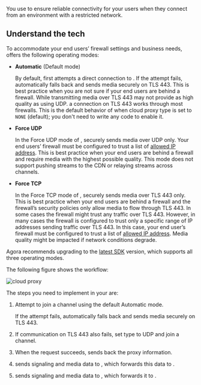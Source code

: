 
You use <Vg k="COMPANY" /> <Vg k="CP"/> to ensure reliable connectivity for your users when they connect from an environment with a restricted network.

## Understand the tech

To accommodate your end users’ firewall settings and business needs, <Vg k="CP"/> offers the following operating modes:

-   **Automatic** (Default mode)

    By default, <Vpd k="SDK" /> first attempts a direct connection to <Vg k="AGORA_BACKEND" />. If the attempt fails, <Vpd k="SDK" /> automatically falls back and sends media securely on TLS 443. This is best practice when you are not sure if your end users are behind a firewall. While transmitting media over TLS 443 may not provide as high quality as using UDP. a connection on TLS 443 works through most firewalls. This is the default behavior of <Vpd k="SDK" /> when cloud proxy type is set to `NONE` (default); you don't need to write any code to enable it.

-   **Force UDP**

    In the Force UDP mode of <Vg k="CP"/>, <Vpd k="SDK" /> securely sends media over UDP only. Your end users’ firewall must be configured to trust a list of [allowed IP address](../reference/cloud-proxy-allowed-ips).
    This is best practice when your end users are behind a firewall and require media with the highest possible quality. This mode does not support pushing streams to the CDN or relaying streams across
    channels.

-   **Force TCP**

    In the Force TCP mode of <Vg k="CP"/>, <Vpd k="SDK" /> securely sends media over TLS 443 only. This is best practice when your end users are behind a firewall and the firewall’s security policies only allow media to flow through
    TLS 443. In some cases the firewall might trust any traffic over TLS 443. However, in many cases the firewall is configured to trust only a specific range of IP addresses sending traffic over TLS 443. In this case, your end user’s firewall must be
    configured to trust a list of [allowed IP address](../reference/cloud-proxy-allowed-ips). Media quality might be impacted if network conditions degrade.


Agora recommends upgrading to the [latest SDK](../../sdks) version, which supports all three operating modes.

The following figure shows the <Vg k="CP"/> workflow:

![cloud proxy](/images/video-sdk/cloud-proxy.svg)

The steps you need to implement <Vg k="CP"/> in your <Vpl k="CLIENT" /> are:

1. Attempt to join a channel using the default Automatic mode.

    If the attempt fails, <Vpd k="SDK" /> automatically falls back and sends media securely on TLS 443.

1. If communication on TLS 443 also fails, set <Vg k="CP"/> type to UDP and join a channel.

1. When the request succeeds, <Vg k="CP"/> sends back the proxy information.

1. <Vpd k="SDK" /> sends signaling and media data to <Vg k="CP"/>, which forwards this data to <Vg k="AGORA_BACKEND" />.

1. <Vg k="AGORA_BACKEND" /> sends signaling and media data to <Vg k="CP"/>, which forwards it to <Vpd k="SDK" />.


